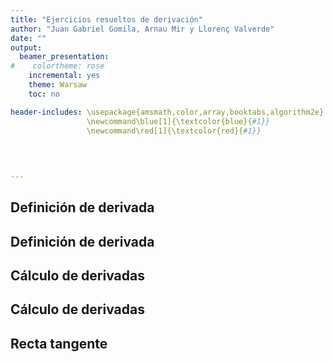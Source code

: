 ```yaml
---
title: "Ejercicios resueltos de derivación"
author: "Juan Gabriel Gomila, Arnau Mir y Llorenç Valverde"
date: ""
output:
  beamer_presentation:
#    colortheme: rose
    incremental: yes
    theme: Warsaw
    toc: no

header-includes: \usepackage{amsmath,color,array,booktabs,algorithm2e}
                 \newcommand\blue[1]{\textcolor{blue}{#1}}
                 \newcommand\red[1]{\textcolor{red}{#1}}
                 

                 
              
---
```




## Definición de derivada

\begin{block}{Ejercicio 1}
Usando la definición de derivada, hallar $f'(2)$ donde $f(x)=x^2+4x.$
\end{block}

\pause

\begin{block}{\textcolor{green}{Solución}}
\blue{
El valor de $f'(2)$ usando la definición será:
\begin{eqnarray*}
f'(2) & = & \lim_{x\to 2}\frac{f(x)-f(2)}{x-2}=\lim_{x\to 2}\frac{x^2+4x-12}{x-2}
\pause \\ & = & \lim_{x\to 2}\frac{(x-2)(x+6)}{x-2}=\lim_{x\to 2}(x+6)=8.
\end{eqnarray*}
}
\end{block}

## Definición de derivada

\begin{block}{Ejercicio 2}
Usando la definición de derivada, hallar $f'(1)$ donde $f(x)=-\frac{1}{x^2}.$
\end{block}

\pause

\begin{block}{\textcolor{green}{Solución}}
\blue{
El valor de $f'(1)$ usando la definición será:
\begin{eqnarray*}
f'(1) & = & \lim_{x\to 1}\frac{f(x)-f(1)}{x-1}=\lim_{x\to 1}\frac{-\frac{1}{x^2}-(-1)}{x-1}\\\pause & = & \lim_{x\to 1}\frac{1-\frac{1}{x^2}}{x-1}=\lim_{x\to 1}\frac{x^2-1}{x^2\cdot (x-1)} \\\pause & = & \lim_{x\to 1}\frac{(x-1)\cdot (x+1)}{x^2\cdot (x-1)}=\lim_{x\to 1}\frac{x+1}{x^2}=\frac{1+1}{1}=2.
\end{eqnarray*}
}
\end{block}

## Cálculo de derivadas
\begin{block}{Ejercicio 3}
Hallar $f'(x)$ donde $f(x)=\sin (\ln (\cos x))$.
\end{block}

\pause

\begin{block}{\textcolor{green}{Solución}}
\blue{
Aplicando la regla de la cadena, el valor de $f'(x)$ será:
\pause
\begin{eqnarray*}
f'(x)& = & \cos(\ln(\cos x))\cdot\pause (\ln(\cos x))'\\ & = & \pause
\cos(\ln(\cos x))\cdot \frac{1}{\cos x}\cdot \pause (\cos x)'\\ & = & \cos(\ln(\cos x))\cdot \frac{1}{\cos x}\cdot (-\sin x) \\ & = & -\frac{\sin x\cdot \cos(\ln(\cos x))}{\cos x}.
\end{eqnarray*}
}
\end{block}


## Cálculo de derivadas
\begin{block}{Ejercicio 4}
Hallar $f'(x)$ donde $f(x)=\arcsin (x^2+\tan x)$.
\end{block}

\pause

\begin{block}{\textcolor{green}{Solución}}
\blue{
Aplicando la regla de la cadena, el valor de $f'(x)$ será:
\pause
\begin{eqnarray*}
f'(x)& = & \frac{1}{\sqrt{1-(x^2+\tan x)^2}}\cdot\pause (x^2+\tan x)' \\ &=&
\pause
\frac{1}{\sqrt{1-(x^2+\tan x)^2}}\cdot \left(2x+\frac{1}{\cos^2 x}\right).
\end{eqnarray*}
}
\end{block}

## Recta tangente
\begin{block}{Ejercicio 5}
Hallar el punto(s) donde las curvas $f(x)=x^3-3x+4$ y $g(x)=3\cdot (x^2-x)$ son tangentes en dicho punto, es decir, que las rectas tangentes a las curvas en dicho punto son la misma. Hacer un gráfico ilustrativo.
\end{block}

\begin{block}{\textcolor{green}{Solución}}
\blue{
Como las rectas tangentes deben ser las mismas en el punto a hallar, las pendientes de dichas rectas también deben ser la misma.\newline
\pause
Recordemos que la pendiente de la recta tangente es precisamente la derivada. \newline
\pause
Sea $(x_0,y_0)$
}
\end{block}
